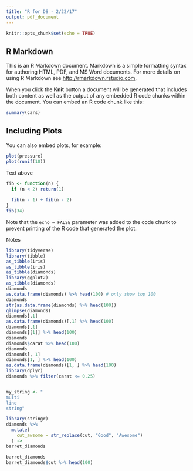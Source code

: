 ```yaml
---
title: "R for DS - 2/22/17"
output: pdf_document
---
```


```r
knitr::opts_chunk$set(echo = TRUE)
```

## R Markdown

This is an R Markdown document. Markdown is a simple formatting syntax for authoring HTML, PDF, and MS Word documents. For more details on using R Markdown see <http://rmarkdown.rstudio.com>.

When you click the **Knit** button a document will be generated that includes both content as well as the output of any embedded R code chunks within the document. You can embed an R code chunk like this:

```r
summary(cars)
```

## Including Plots

You can also embed plots, for example:

```r
plot(pressure)
plot(runif(10))
```

Text above
```r
fib <- function(n) {
  if (n < 2) return(1)
  
  fib(n - 1) + fib(n - 2)
}
fib(34)
```

Note that the `echo = FALSE` parameter was added to the code chunk to prevent printing of the R code that generated the plot.


Notes

```r
library(tidyverse)
library(tibble)
as_tibble(iris)
as_tibble(iris)
as_tibble(diamonds)
library(ggplot2)
as_tibble(diamonds)
diamonds
as.data.frame(diamonds) %>% head(100) # only show top 100
diamonds
str(as.data.frame(diamonds) %>% head(100))
glimpse(diamonds)
diamonds[,1]
as.data.frame(diamonds)[,1] %>% head(100)
diamonds[,1]
diamonds[[1]] %>% head(100)
diamonds
diamonds$carat %>% head(100)
diamonds
diamonds[, 1]
diamonds[1, ] %>% head(100)
as.data.frame(diamonds)[1, ] %>% head(100)
library(dplyr)
diamonds %>% filter(carat <= 0.25)


my_string <- "
multi
line
string"
```



```r
library(stringr)
diamonds %>%
  mutate(
    cut_awsome = str_replace(cut, "Good", "Awesome")
  ) ->
barret_diamonds

barret_diamonds
barret_diamonds$cut %>% head(100)
```

